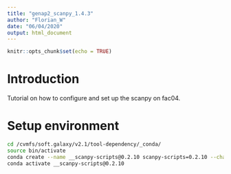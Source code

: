 ```yaml
---
title: "genap2_scanpy_1.4.3"
author: "Florian_W"
date: "06/04/2020"
output: html_document
---
```


```r
knitr::opts_chunk$set(echo = TRUE)
```

# Introduction

Tutorial on how to configure and set up the scanpy on fac04.

# Setup environment

```bash
cd /cvmfs/soft.galaxy/v2.1/tool-dependency/_conda/
source bin/activate
conda create --name __scanpy-scripts@0.2.10 scanpy-scripts=0.2.10 --channel bioconda --channel conda-forge
conda activate __scanpy-scripts@0.2.10
```

